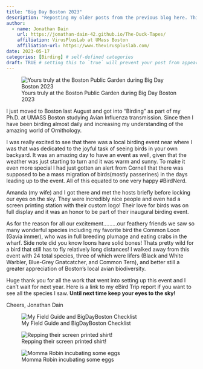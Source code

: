 ```yaml
---
title: "Big Day Boston 2023"
description: "Reposting my older posts from the previous blog here. This post is about the the Big Day Boston Birding event in 2023"
author:
  - name: Jonathan Dain
    url: https://jonathan-dain-42.github.io/The-Duck-Tapes/
    affiliation: VirusPlusLab at UMass Boston
    affiliation-url: https://www.theviruspluslab.com/
date: 2023-05-17
categories: [Birding] # self-defined categories
draft: TRUE # setting this to `true` will prevent your post from appearing on your listing page until you're ready!
---
```


![Yours truly at the Boston Public Garden during Big Day Boston 2023](Me_at_public_garden.jpeg)

I just moved to Boston last August and got into “Birding” as part of my Ph.D. at UMASS Boston studying Avian Influenza transmission. Since then I have been birding almost daily and increasing my understanding of the amazing world of Ornithology.

I was really excited to see that there was a local birding event near where I was that was dedicated to the joyful task of seeing birds in your own backyard. It was an amazing day to have an event as well, given that the weather was just starting to turn and it was warm and sunny. To make it even more special I had just gotten an alert from Cornell that there was supposed to be a mass migration of birds(mostly passerines) in the days leading up to the event. All of this equated to one very happy #BirdNerd.

Amanda (my wife) and I got there and met the hosts briefly before locking our eyes on the sky. They were incredibly nice people and even had a screen printing station with their custom logo! Their love for birds was on full display and it was an honor to be part of their inaugural birding event.

As for the reason for all our excitement………our feathery friends we saw so many wonderful species including my favorite bird the Common Loon (Gavia immer), who was in full breeding plumage and eating crabs in the wharf. Side note did you know loons have solid bones! Thats pretty wild for a bird that still has to fly relatively long distances! I walked away from this event with 24 total species, three of which were lifers (Black and White Warbler, Blue-Grey Gnatcatcher, and Common Tern), and better still a greater appreciation of Boston’s local avian biodiversity.

Huge thank you for all the work that went into setting up this event and I can’t wait for next year. Here is a link to my eBird Trip report if you want to see all the species I saw. **Until next time keep your eyes to the sky!**

Cheers, Jonathan Dain


::: {layout-nrow=2}
![My Field Guide and BigDayBoston Checklist](Sibley_Checklist.jpeg)

![Repping their screen printed shirt!](Custom_Shirt.jpeg)  

 
![Momma Robin incubating some eggs](Momma_Robin.jpeg)  
:::
   
  